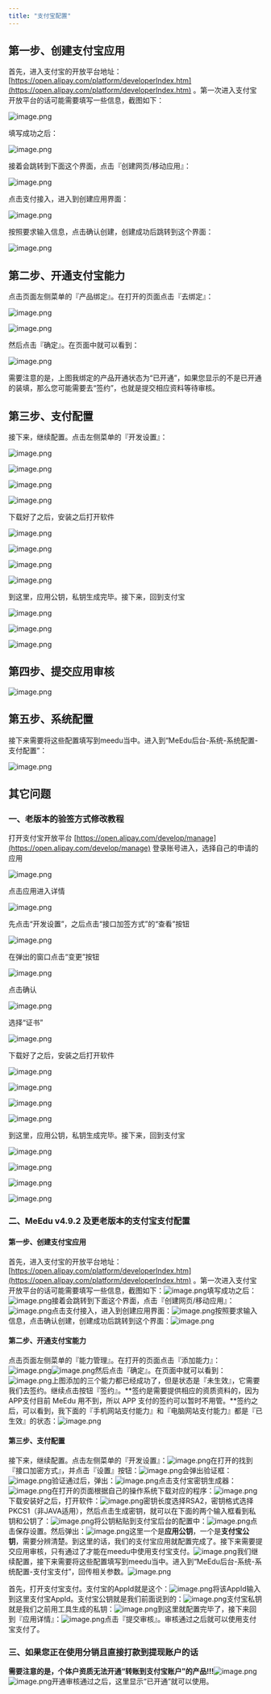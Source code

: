```yaml
---
title: "支付宝配置"
---
```


## 第一步、创建支付宝应用

首先，进入支付宝的开放平台地址：[https://open.alipay.com/platform/developerIndex.htm](https://open.alipay.com/platform/developerIndex.htm) 。第一次进入支付宝开放平台的话可能需要填写一些信息，截图如下：

![image.png](https://minio.meedu.vip/meedu-faq/images/b01a0e23da718a08989311b8b2dfb069/smZxEvpuQmhEKjX6RvTF09pc2OyS8hkz.png)

填写成功之后：

![image.png](https://minio.meedu.vip/meedu-faq/images/b01a0e23da718a08989311b8b2dfb069/8TvA5gn8EvzusBBOGJNxvMAcUlir4mKU.png)

接着会跳转到下面这个界面，点击『创建网页/移动应用』：

![image.png](https://minio.meedu.vip/meedu-faq/images/b01a0e23da718a08989311b8b2dfb069/0wqCpb5emrQoUd9SaRZvnt7mgLyoyrBi.png)

点击支付接入，进入到创建应用界面：

![image.png](https://minio.meedu.vip/meedu-faq/images/b01a0e23da718a08989311b8b2dfb069/kHfh3qzojU5ja4yml9epMYx30x8F3pqK.png)

按照要求输入信息，点击确认创建，创建成功后跳转到这个界面：

![image.png](https://minio.meedu.vip/meedu-faq/images/b01a0e23da718a08989311b8b2dfb069/5SLTDR4bfFuAiebNaQgxeakCUZJ3Y2hj.png)

## 第二步、开通支付宝能力

点击页面左侧菜单的『产品绑定』。在打开的页面点击『去绑定』：

![image.png](https://minio.meedu.vip/meedu-faq/images/b01a0e23da718a08989311b8b2dfb069/DvaydSC0MJGYDUhu9IHOeDk7z3v3z4i5.png)

![image.png](https://minio.meedu.vip/meedu-faq/images/b01a0e23da718a08989311b8b2dfb069/Ck1ERYpWIPwsWaYrt3lT3HOvbKxt1K9G.png)

然后点击『确定』。在页面中就可以看到：

![image.png](https://minio.meedu.vip/meedu-faq/images/b01a0e23da718a08989311b8b2dfb069/TQ2pwEASAOjgaBjsgJfl59sfih4WC9BL.png)

需要注意的是，上图我绑定的产品开通状态为“已开通”，如果您显示的不是已开通的装填，那么您可能需要去“签约”，也就是提交相应资料等待审核。

## 第三步、支付配置

接下来，继续配置。点击左侧菜单的『开发设置』：

![image.png](https://minio.meedu.vip/meedu-faq/images/b01a0e23da718a08989311b8b2dfb069/uFOefSe6hEcMqF9ZtznNQXF9j5QrWXnd.png)

![image.png](https://minio.meedu.vip/meedu-faq/images/b01a0e23da718a08989311b8b2dfb069/fZ3rOswtDJOGGGhAdllKI8cheuWPuQwl.png)

![image.png](https://minio.meedu.vip/meedu-faq/images/b01a0e23da718a08989311b8b2dfb069/XBFuDKT0jYVdUNHDfLEDILpB8rndPCXv.png)

![image.png](https://minio.meedu.vip/meedu-faq/images/b01a0e23da718a08989311b8b2dfb069/zAUYjO6wAr58gveyJpcKJpFGHKnFwPXi.png)

下载好了之后，安装之后打开软件

![image.png](https://minio.meedu.vip/meedu-faq/images/b01a0e23da718a08989311b8b2dfb069/xAPbpnTXHjRWcIA0166bEiYxbpAYezDu.png)

![image.png](https://minio.meedu.vip/meedu-faq/images/b01a0e23da718a08989311b8b2dfb069/iYgOFsUk8fmjjMkn2v1MRhKG9oMj7SX9.png)

![image.png](https://minio.meedu.vip/meedu-faq/images/b01a0e23da718a08989311b8b2dfb069/D3AVFiAdnlD2uKTBeITBIK7sc3gwomlv.png)

![image.png](https://minio.meedu.vip/meedu-faq/images/b01a0e23da718a08989311b8b2dfb069/z5340yuB2rhTEeWJRSAe6LpFP6tRssai.png)

到这里，应用公钥，私钥生成完毕。接下来，回到支付宝

![image.png](https://minio.meedu.vip/meedu-faq/images/b01a0e23da718a08989311b8b2dfb069/rjRMdfynnLwXJieUCJRW3sgrb4qrSsZ3.png)

![image.png](https://minio.meedu.vip/meedu-faq/images/b01a0e23da718a08989311b8b2dfb069/f0uzyM4IHjRkqpDOqC9jrfBnZI0wYFcK.png)

![image.png](https://minio.meedu.vip/meedu-faq/images/b01a0e23da718a08989311b8b2dfb069/ICtkrUPq3JamEjbmZbagxMD12bLRTFbY.png)

## 第四步、提交应用审核

![image.png](https://minio.meedu.vip/meedu-faq/images/b01a0e23da718a08989311b8b2dfb069/KfBWAWn7VBRN7w11gKpzTeDEcRvE9nNc.png)

## 第五步、系统配置

接下来需要将这些配置填写到meedu当中。进入到“MeEdu后台-系统-系统配置-支付配置”：

![image.png](https://minio.meedu.vip/meedu-faq/images/b01a0e23da718a08989311b8b2dfb069/LFv4A6wtvMMwBmZAfXbL0vZpdFyh0Bw6.png)

## 其它问题

### 一、老版本的验签方式修改教程

打开支付宝开放平台 [https://open.alipay.com/develop/manage](https://open.alipay.com/develop/manage) 登录账号进入，选择自己的申请的应用

![image.png](https://minio.meedu.vip/meedu-faq/images/b01a0e23da718a08989311b8b2dfb069/tIcR5Nfc9sTThRFFysiehrZUEpRaanYW.png)

点击应用进入详情

![image.png](https://minio.meedu.vip/meedu-faq/images/b01a0e23da718a08989311b8b2dfb069/u3CTHQiv78BgXBJCKlZ140LGDyKjPa7L.png)

先点击“开发设置”，之后点击“接口加签方式”的“查看”按钮

![image.png](https://minio.meedu.vip/meedu-faq/images/b01a0e23da718a08989311b8b2dfb069/OWBmBWpzLehKPSFW4rLZt0r639ToLvU4.png)

在弹出的窗口点击“变更”按钮

![image.png](https://minio.meedu.vip/meedu-faq/images/b01a0e23da718a08989311b8b2dfb069/nNaskDWivSs0PkSq2jFa2Yr2KG04ELni.png)

点击确认

![image.png](https://minio.meedu.vip/meedu-faq/images/b01a0e23da718a08989311b8b2dfb069/aY1GrtpjT5xwjYwYTOomMqazAiPamG8m.png)

选择“证书”

![image.png](https://minio.meedu.vip/meedu-faq/images/b01a0e23da718a08989311b8b2dfb069/AoEwB2iDNkAHquCglU7UI401PIhy8ydz.png)

下载好了之后，安装之后打开软件

![image.png](https://minio.meedu.vip/meedu-faq/images/b01a0e23da718a08989311b8b2dfb069/LKJco0vjYNe6BjpadgURP1jtv7Z350kw.png)

![image.png](https://minio.meedu.vip/meedu-faq/images/b01a0e23da718a08989311b8b2dfb069/wW3l87kj5q5avoGBcgZ1TsSVQykYAUCu.png)

![image.png](https://minio.meedu.vip/meedu-faq/images/b01a0e23da718a08989311b8b2dfb069/CF7Jp8Zt9KZH4Upa1r3OanvApUfccyOa.png)

![image.png](https://minio.meedu.vip/meedu-faq/images/b01a0e23da718a08989311b8b2dfb069/eRbW2Nuaidm5tPbapiqyN57mn6e5wuiX.png)

到这里，应用公钥，私钥生成完毕。接下来，回到支付宝

![image.png](https://minio.meedu.vip/meedu-faq/images/b01a0e23da718a08989311b8b2dfb069/qqqA07vU9CwZI3dd7kg4V60Q41a8d0zo.png)

![image.png](https://minio.meedu.vip/meedu-faq/images/b01a0e23da718a08989311b8b2dfb069/6WigFJ8Anvbn4dL202AXnosyRl1rXk6f.png)

![image.png](https://minio.meedu.vip/meedu-faq/images/b01a0e23da718a08989311b8b2dfb069/fQNazfXjASVivYrzLCfUM9GPVDrRs1ke.png)

![image.png](https://minio.meedu.vip/meedu-faq/images/b01a0e23da718a08989311b8b2dfb069/WrWghQfOULyZVBPmsKTvkiy7MiG75MES.png)

### 二、MeEdu v4.9.2 及更老版本的支付宝支付配置

#### 第一步、创建支付宝应用

首先，进入支付宝的开放平台地址：[https://open.alipay.com/platform/developerIndex.htm](https://open.alipay.com/platform/developerIndex.htm) 。第一次进入支付宝开放平台的话可能需要填写一些信息，截图如下：![image.png](https://minio.meedu.vip/meedu-faq/images/b01a0e23da718a08989311b8b2dfb069/1hrQKh08v2Pn9440cfgBtHMLMaQA6PId.png)填写成功之后：![image.png](https://minio.meedu.vip/meedu-faq/images/b01a0e23da718a08989311b8b2dfb069/ySfMK1iRdTaNXxJzHD7GxwJC2rqoc7sP.png)接着会跳转到下面这个界面，点击『创建网页/移动应用』：![image.png](https://minio.meedu.vip/meedu-faq/images/b01a0e23da718a08989311b8b2dfb069/2h8mYjcLdLOj1foHIUyRcIhBUbsMChzF.png)点击支付接入，进入到创建应用界面：![image.png](https://minio.meedu.vip/meedu-faq/images/b01a0e23da718a08989311b8b2dfb069/DibNTMdQc8JFnVHXVPBM0iygd3xHmAzR.png)按照要求输入信息，点击确认创建，创建成功后跳转到这个界面：![image.png](https://minio.meedu.vip/meedu-faq/images/b01a0e23da718a08989311b8b2dfb069/HiptjsYTKCPFrXkKXzXKA9JdYjr5LcHn.png)

#### 第二步、开通支付宝能力
点击页面左侧菜单的『能力管理』。在打开的页面点击『添加能力』：![image.png](https://minio.meedu.vip/meedu-faq/images/b01a0e23da718a08989311b8b2dfb069/YLtsO23D7yQgslcYQeis0ATJGTU0VkyI.png)![image.png](https://minio.meedu.vip/meedu-faq/images/b01a0e23da718a08989311b8b2dfb069/eReKTAfafyQDQGNe8orsHrtnOdTZrbFK.png)然后点击『确定』。在页面中就可以看到：![image.png](https://minio.meedu.vip/meedu-faq/images/b01a0e23da718a08989311b8b2dfb069/2hWLYPYKMObxOQmZX5iyn7RetHBQSivt.png)上图添加的三个能力都已经成功了，但是状态是『未生效』，它需要我们去签约。继续点击按钮『签约』。**签约是需要提供相应的资质资料的，因为APP支付目前 MeEdu 用不到，所以 APP 支付的签约可以暂时不用管。**签约之后，可以看到，我下面的『手机网站支付能力』和『电脑网站支付能力』都是『已生效』的状态：![image.png](https://minio.meedu.vip/meedu-faq/images/b01a0e23da718a08989311b8b2dfb069/j4gSyMoGByMsZIMIjPquylZrynNDnVP7.png)

#### 第三步、支付配置
接下来，继续配置。点击左侧菜单的『开发设置』：![image.png](https://minio.meedu.vip/meedu-faq/images/b01a0e23da718a08989311b8b2dfb069/uSuERuaGa5BE5sj65M7iSCsR2OgUoIXh.png)在打开的找到『接口加密方式』，并点击『设置』按钮：![image.png](https://minio.meedu.vip/meedu-faq/images/b01a0e23da718a08989311b8b2dfb069/6LxAll8PMSHZzoWXiI7OOGFHeo56AH5f.png)会弹出验证框：![image.png](https://minio.meedu.vip/meedu-faq/images/b01a0e23da718a08989311b8b2dfb069/hRC0WmOJlmXjB2TCswpWsIshSJtqCMMd.png)验证通过后，弹出：![image.png](https://minio.meedu.vip/meedu-faq/images/b01a0e23da718a08989311b8b2dfb069/KIggsjnDJ5hebZ6bHnDJ6kd7FDoadHkR.png)点击支付宝密钥生成器：![image.png](https://minio.meedu.vip/meedu-faq/images/b01a0e23da718a08989311b8b2dfb069/ohWWAumweGM6PhidZZTXg4lhTZ0imd1v.png)在打开的页面根据自己的操作系统下载对应的程序：![image.png](https://minio.meedu.vip/meedu-faq/images/b01a0e23da718a08989311b8b2dfb069/iR2cIzLkfugeekBlvJwN8wQK6kfG4nJd.png)下载安装好之后，打开软件：![image.png](https://minio.meedu.vip/meedu-faq/images/b01a0e23da718a08989311b8b2dfb069/5SzBnLakVnwHf1SEv00Subc6MTxnkZyP.png)密钥长度选择RSA2，密钥格式选择PKCS1（非JAVA适用），然后点击生成密钥，就可以在下面的两个输入框看到私钥和公钥了：![image.png](https://minio.meedu.vip/meedu-faq/images/b01a0e23da718a08989311b8b2dfb069/nZuKr7hAFWALXNFdy7hwOT3D6S3UGil2.png)将公钥粘贴到支付宝后台的配置中：![image.png](https://minio.meedu.vip/meedu-faq/images/b01a0e23da718a08989311b8b2dfb069/1Oqvu74QM37Mc3jlKruW2ZgbmX0P9aOh.png)点击保存设置。然后弹出：![image.png](https://minio.meedu.vip/meedu-faq/images/b01a0e23da718a08989311b8b2dfb069/EW4fGWuLwihopx0R7zKQEyL8IC49BILd.png)这里一个是**应用公钥**，一个是**支付宝公钥**，需要分辨清楚。到这里的话，我们的支付宝应用就配置完成了。接下来需要提交应用审核，只有通过了才能在meedu中使用支付宝支付。![image.png](https://minio.meedu.vip/meedu-faq/images/b01a0e23da718a08989311b8b2dfb069/xgJuFzpvBDBRTTLZNTGT9fuZFLtJwyeD.png)我们继续配置，接下来需要将这些配置填写到meedu当中。进入到“MeEdu后台-系统-系统配置-支付宝支付”，回传相关参数。![image.png](https://minio.meedu.vip/meedu-faq/images/b01a0e23da718a08989311b8b2dfb069/0c9YzYS7vDuo3LlTPmIPvLPRVdHQHxKo.png)

首先，打开支付宝支付。支付宝的AppId就是这个：![image.png](https://minio.meedu.vip/meedu-faq/images/b01a0e23da718a08989311b8b2dfb069/UeHLg1rQeHBNR0wm6QXIGzlnTl4jFgSG.png)将该AppId输入到这里支付宝AppId。支付宝公钥就是我们前面说到的：![image.png](https://minio.meedu.vip/meedu-faq/images/b01a0e23da718a08989311b8b2dfb069/YPXUd5VcC2s0gHbC0M04APKnyMH23yXQ.png)支付宝私钥就是我们之前用工具生成的私钥：![image.png](https://minio.meedu.vip/meedu-faq/images/b01a0e23da718a08989311b8b2dfb069/Egc6ibGaPYa01LEyaelOuswLarxDjqZb.png)到这里就配置完毕了，接下来回到『应用详情』：![image.png](https://minio.meedu.vip/meedu-faq/images/b01a0e23da718a08989311b8b2dfb069/R4WgZk597WVYYvYZzNixJkclMUz1D6Fo.png)点击『提交审核』。审核通过之后就可以使用支付宝支付了。

### 三、如果您正在使用分销且直接打款到提现账户的话
**需要注意的是，个体户资质无法开通“转账到支付宝账户”的产品!!!**![image.png](https://minio.meedu.vip/meedu-faq/images/b01a0e23da718a08989311b8b2dfb069/edMLstDrYLkebvXx698vXLlXmtPqc5PE.png)![image.png](https://minio.meedu.vip/meedu-faq/images/b01a0e23da718a08989311b8b2dfb069/Tp10aYXjBEsRyF7jTNZoSJ2NU4mg0bUb.png)开通审核通过之后，这里显示“已开通”就可以使用。